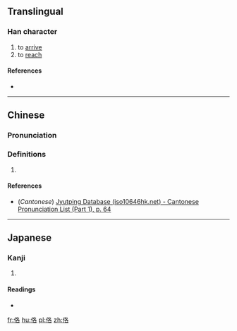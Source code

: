 ==Translingual==

===Han character===
{{Han char|rn=9|rad=人|as=06|sn=8|four=2726<sub>4</sub>|canj=人竹水口 (OHER)|ids=⿰[[亻]][[各]]}}

# to [[arrive]]
# to [[reach]]

====References====
* {{Han ref|kx=0100.080|dkj=00547|dj=0212.040|hdz=10151.060|uh=4F6B|ud=20331|bh=CBCB|bd=52171}}

----

==Chinese==
{{zh-forms}}

===Pronunciation===
{{zh-pron
|m=hè
|c=hok6
|mc=y
|oc=y
|ma=
|cat=v
}}

===Definitions===
# {{rfdef|lang=zh}}

====References====
*(''Cantonese'') [http://www.iso10646hk.net/jp/document/download.jsp Jyutping Database (iso10646hk.net) - Cantonese Pronunciation List (Part 1), p. 64]

----

==Japanese==

===Kanji===
{{ja-kanji|grade=|rs=人06}}

# {{defn|lang=ja|sort=人06}}

====Readings====
* {{ja-readings|on=[[かく]] (kaku), [[きゃく]] (kyaku)|kun=[[いたる]] (itaru)}}

[[fr:佫]]
[[hu:佫]]
[[pl:佫]]
[[zh:佫]]